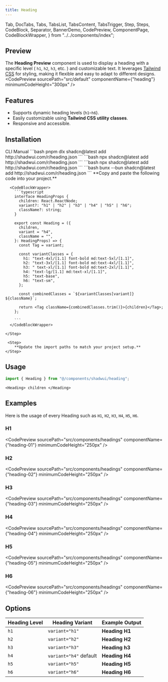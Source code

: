```yaml
---
title: Heading
---
```


  Tab,
  DocTabs,
  Tabs,
  TabsList,
  TabsContent,
  TabsTrigger,
  Step,
  Steps,
  CodeBlock,
  Separator,
  BannerDemo,
  CodePreview,
  ComponentPage,
  CodeBlockWrapper,
} from "../../components/index";

## Preview
The **Heading Preview** component is used to display a heading with a specific level ( `h1`, `h2`, `h3`, etc. ) and customizable text. It leverages [Tailwind CSS](https://tailwindcss.com) for styling, making it flexible and easy to adapt to different designs.
<CodePreview
  sourcePath="src/default"
  componentName={"heading"}
  minimumCodeHeight="300px"
/>

## Features
- Supports dynamic heading levels (`h1`–`h6`).
- Easily customizable using **Tailwind CSS utility classes**.
- Responsive and accessible.

## Installation 
<Tabs defaultValue="cli">
  <TabsList className="pb-0 h-10 rounded-md bg-hidden">
    <TabsTrigger
      value="cli"
      className="relative rounded-t-sm px-2 py-0 data-[state=active]:text-chai data-[state=active]:shadow-none data-[state=active]:bg-hidden hover:cursor-pointer before:content-[''] before:absolute before:bottom-2.5 before:left-0 before:w-full before:h-[4px] before:bg-chai before:rounded-t-lg data-[state=active]:before:scale-x-100 before:scale-x-0 before:transition-transform before:duration-300"
    >
      CLI
    </TabsTrigger>
    <TabsTrigger
      value="manual"
      className="relative rounded-t-sm px-2 py-0 data-[state=active]:text-chai data-[state=active]:shadow-none data-[state=active]:bg-hidden hover:cursor-pointer before:content-[''] before:absolute before:bottom-2.5 before:left-0 before:w-full before:h-[4px] before:bg-chai before:rounded-t-lg data-[state=active]:before:scale-x-100 before:scale-x-0 before:transition-transform before:duration-300"
    >
      Manual
    </TabsTrigger>
  </TabsList>
  <Separator />
  <TabsContent value="cli" className="p-0 mt-0">
    <DocTabs items={["pnpm", "npm", "yarn", "bun"]}>
      <Tab value="pnpm">
        ```bash
        pnpm dlx shadcn@latest add http://shadwui.com/r/heading.json
        ```
      </Tab>
      <Tab value="npm">
        ```bash
        npx shadcn@latest add http://shadwui.com/r/heading.json
        ```
      </Tab>
      <Tab value="yarn">
        ```bash
        npx shadcn@latest add http://shadwui.com/r/heading.json
        ```
      </Tab>
      <Tab value="bun">
        ```bash
        bunx --bun shadcn@latest add http://shadwui.com/r/heading.json
        ```
      </Tab>
    </DocTabs>
  </TabsContent>

  <TabsContent value="manual" className="p-0 mt-0">
   <Steps>
    <Step>
      **Copy and paste the following code into your project.**

      <CodeBlockWrapper>
        ```typescript
        interface HeadingProps {
          children: React.ReactNode;
          variant?: "h1" | "h2" | "h3" | "h4" | "h5" | "h6";
          className?: string;
        }

        export const Heading = ({
          children,
          variant = "h4",
          className = "",
        }: HeadingProps) => {
          const Tag = variant;

          const variantClasses = {
            h1: "text-4xl/[1.1] font-bold md:text-5xl/[1.1]",
            h2: "text-3xl/[1.1] font-bold md:text-4xl/[1.1]",
            h3: " text-xl/[1.1] font-bold md:text-2xl/[1.1]",
            h4: "text-lg/[1.1] md:text-xl/[1.1]",
            h5: "text-base",
            h6: "text-sm",
          };

          const combinedClasses = `${variantClasses[variant]} ${className}`;

          return <Tag className={combinedClasses.trim()}>{children}</Tag>;
        };

        ```
      </CodeBlockWrapper>

    </Step>

     <Step>
        **Update the import paths to match your project setup.**
    </Step>
   </Steps>
  </TabsContent>
</Tabs>

## Usage
```jsx
import { Heading } from "@/components/shadwui/heading";
```

```tsx
<Heading> children </Heading>
```

## Examples
Here is the usage of every Heading such as `H1`, `H2`, `H3`, `H4`, `H5`, `H6`.

### H1
<CodePreview
  sourcePath="src/components/headings"
  componentName={"heading-01"}
  minimumCodeHeight="250px"
/>

### H2
<CodePreview
  sourcePath="src/components/headings"
  componentName={"heading-02"}
  minimumCodeHeight="250px"
/>

### H3
<CodePreview
  sourcePath="src/components/headings"
  componentName={"heading-03"}
  minimumCodeHeight="250px"
/>

### H4
<CodePreview
  sourcePath="src/components/headings"
  componentName={"heading-04"}
  minimumCodeHeight="250px"
/>

### H5
<CodePreview
  sourcePath="src/components/headings"
  componentName={"heading-05"}
  minimumCodeHeight="250px"
/>

### H6
<CodePreview
  sourcePath="src/components/headings"
  componentName={"heading-06"}
  minimumCodeHeight="250px"
/>

## Options

| Heading Level |      Heading Variant        |   Example Output    |
| ------------- | --------------------------- | ------------------- |
| `h1`          | `variant="h1"`              | **Heading H1**      |
| `h2`          | `variant="h2"`              | **Heading H2**      |
| `h3`          | `variant="h3"`              | **Heading h3**      |
| `h4`          | `variant="h4"` default      | **Heading H4**      |
| `h5`          | `variant="h5"`              | **Heading H5**      |
| `h6`          | `variant="h6"`              | **Heading H6**      |